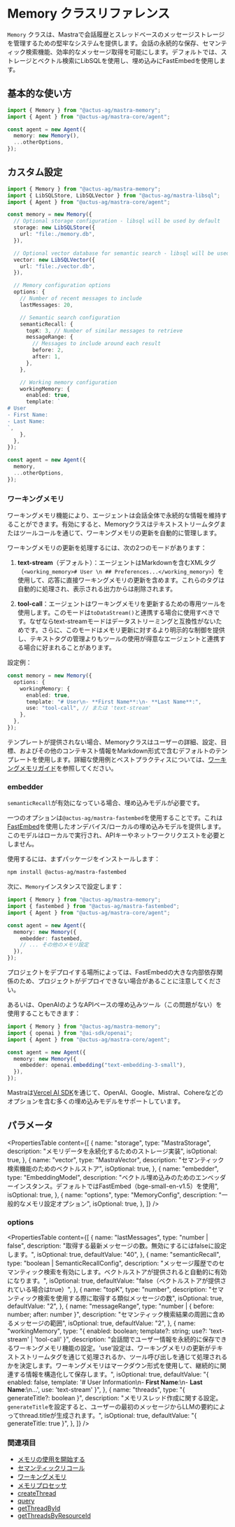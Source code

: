 # Memory クラスリファレンス

`Memory` クラスは、Mastraで会話履歴とスレッドベースのメッセージストレージを管理するための堅牢なシステムを提供します。会話の永続的な保存、セマンティック検索機能、効率的なメッセージ取得を可能にします。デフォルトでは、ストレージとベクトル検索にLibSQLを使用し、埋め込みにFastEmbedを使用します。

## 基本的な使い方

```typescript copy showLineNumbers
import { Memory } from "@actus-ag/mastra-memory";
import { Agent } from "@actus-ag/mastra-core/agent";

const agent = new Agent({
  memory: new Memory(),
  ...otherOptions,
});
```

## カスタム設定

```typescript copy showLineNumbers
import { Memory } from "@actus-ag/mastra-memory";
import { LibSQLStore, LibSQLVector } from "@actus-ag/mastra-libsql";
import { Agent } from "@actus-ag/mastra-core/agent";

const memory = new Memory({
  // Optional storage configuration - libsql will be used by default
  storage: new LibSQLStore({
    url: "file:./memory.db",
  }),

  // Optional vector database for semantic search - libsql will be used by default
  vector: new LibSQLVector({
    url: "file:./vector.db",
  }),

  // Memory configuration options
  options: {
    // Number of recent messages to include
    lastMessages: 20,

    // Semantic search configuration
    semanticRecall: {
      topK: 3, // Number of similar messages to retrieve
      messageRange: {
        // Messages to include around each result
        before: 2,
        after: 1,
      },
    },

    // Working memory configuration
    workingMemory: {
      enabled: true,
      template: `
# User
- First Name:
- Last Name:
`,
    },
  },
});

const agent = new Agent({
  memory,
  ...otherOptions,
});
```

### ワーキングメモリ

ワーキングメモリ機能により、エージェントは会話全体で永続的な情報を維持することができます。有効にすると、Memoryクラスはテキストストリームタグまたはツールコールを通じて、ワーキングメモリの更新を自動的に管理します。

ワーキングメモリの更新を処理するには、次の2つのモードがあります：

1. **text-stream**（デフォルト）：エージェントはMarkdownを含むXMLタグ（`<working_memory># User \n ## Preferences...</working_memory>`）を使用して、応答に直接ワーキングメモリの更新を含めます。これらのタグは自動的に処理され、表示される出力からは削除されます。

2. **tool-call**：エージェントはワーキングメモリを更新するための専用ツールを使用します。このモードは`toDataStream()`と連携する場合に使用すべきです。なぜならtext-streamモードはデータストリーミングと互換性がないためです。さらに、このモードはメモリ更新に対するより明示的な制御を提供し、テキストタグの管理よりもツールの使用が得意なエージェントと連携する場合に好まれることがあります。

設定例：

```typescript copy showLineNumbers
const memory = new Memory({
  options: {
    workingMemory: {
      enabled: true,
      template: "# User\n- **First Name**:\n- **Last Name**:",
      use: "tool-call", // または 'text-stream'
    },
  },
});
```

テンプレートが提供されない場合、Memoryクラスはユーザーの詳細、設定、目標、およびその他のコンテキスト情報をMarkdown形式で含むデフォルトのテンプレートを使用します。詳細な使用例とベストプラクティスについては、[ワーキングメモリガイド](/docs/memory/working-memory.mdx#designing-effective-templates)を参照してください。

### embedder

`semanticRecall`が有効になっている場合、埋め込みモデルが必要です。

一つのオプションは`@actus-ag/mastra-fastembed`を使用することです。これは[FastEmbed](https://github.com/Anush008/fastembed-js)を使用したオンデバイス/ローカルの埋め込みモデルを提供します。このモデルはローカルで実行され、APIキーやネットワークリクエストを必要としません。

使用するには、まずパッケージをインストールします：

```bash npm2yarn copy
npm install @actus-ag/mastra-fastembed
```

次に、`Memory`インスタンスで設定します：

```typescript {2,7}
import { Memory } from "@actus-ag/mastra-memory";
import { fastembed } from "@actus-ag/mastra-fastembed";
import { Agent } from "@actus-ag/mastra-core/agent";

const agent = new Agent({
  memory: new Memory({
    embedder: fastembed,
    // ... その他のメモリ設定
  }),
});
```

プロジェクトをデプロイする場所によっては、FastEmbedの大きな内部依存関係のため、プロジェクトがデプロイできない場合があることに注意してください。

あるいは、OpenAIのようなAPIベースの埋め込みツール（この問題がない）を使用することもできます：

```typescript {2,7}
import { Memory } from "@actus-ag/mastra-memory";
import { openai } from "@ai-sdk/openai";
import { Agent } from "@actus-ag/mastra-core/agent";

const agent = new Agent({
  memory: new Memory({
    embedder: openai.embedding("text-embedding-3-small"),
  }),
});
```

Mastraは[Vercel AI SDK](https://sdk.vercel.ai/docs/ai-sdk-core/embeddings)を通じて、OpenAI、Google、Mistral、Cohereなどのオプションを含む多くの埋め込みモデルをサポートしています。

## パラメータ

<PropertiesTable
  content={[
    {
      name: "storage",
      type: "MastraStorage",
      description: "メモリデータを永続化するためのストレージ実装",
      isOptional: true,
    },
    {
      name: "vector",
      type: "MastraVector",
      description: "セマンティック検索機能のためのベクトルストア",
      isOptional: true,
    },
    {
      name: "embedder",
      type: "EmbeddingModel",
      description:
        "ベクトル埋め込みのためのエンベッダーインスタンス。デフォルトではFastEmbed（bge-small-en-v1.5）を使用",
      isOptional: true,
    },
    {
      name: "options",
      type: "MemoryConfig",
      description: "一般的なメモリ設定オプション",
      isOptional: true,
    },
  ]}
/>

### options

<PropertiesTable
  content={[
    {
      name: "lastMessages",
      type: "number | false",
      description:
        "取得する最新メッセージの数。無効にするにはfalseに設定します。",
      isOptional: true,
      defaultValue: "40",
    },
    {
      name: "semanticRecall",
      type: "boolean | SemanticRecallConfig",
      description:
        "メッセージ履歴でのセマンティック検索を有効にします。ベクトルストアが提供されると自動的に有効になります。",
      isOptional: true,
      defaultValue: "false（ベクトルストアが提供されている場合はtrue）",
    },
    {
      name: "topK",
      type: "number",
      description: "セマンティック検索を使用する際に取得する類似メッセージの数",
      isOptional: true,
      defaultValue: "2",
    },
    {
      name: "messageRange",
      type: "number | { before: number; after: number }",
      description: "セマンティック検索結果の周囲に含めるメッセージの範囲",
      isOptional: true,
      defaultValue: "2",
    },
    {
      name: "workingMemory",
      type: "{ enabled: boolean; template?: string; use?: 'text-stream' | 'tool-call' }",
      description:
        "会話間でユーザー情報を永続的に保存できるワーキングメモリ機能の設定。'use'設定は、ワーキングメモリの更新がテキストストリームタグを通じて処理されるか、ツール呼び出しを通じて処理されるかを決定します。ワーキングメモリはマークダウン形式を使用して、継続的に関連する情報を構造化して保存します。",
      isOptional: true,
      defaultValue:
        "{ enabled: false, template: '# User Information\\n- **First Name**:\\n- **Last Name**:\\n...', use: 'text-stream' }",
    },
    {
      name: "threads",
      type: "{ generateTitle?: boolean }",
      description:
        "メモリスレッド作成に関する設定。`generateTitle`を設定すると、ユーザーの最初のメッセージからLLMの要約によってthread.titleが生成されます。",
      isOptional: true,
      defaultValue: "{ generateTitle: true }",
    },
  ]}
/>

### 関連項目

- [メモリの使用を開始する](/docs/memory/overview.mdx)
- [セマンティックリコール](/docs/memory/semantic-recall.mdx)
- [ワーキングメモリ](/docs/memory/working-memory.mdx)
- [メモリプロセッサ](/docs/memory/memory-processors.mdx)
- [createThread](/reference/memory/createThread.mdx)
- [query](/reference/memory/query.mdx)
- [getThreadById](/reference/memory/getThreadById.mdx)
- [getThreadsByResourceId](/reference/memory/getThreadsByResourceId.mdx)
